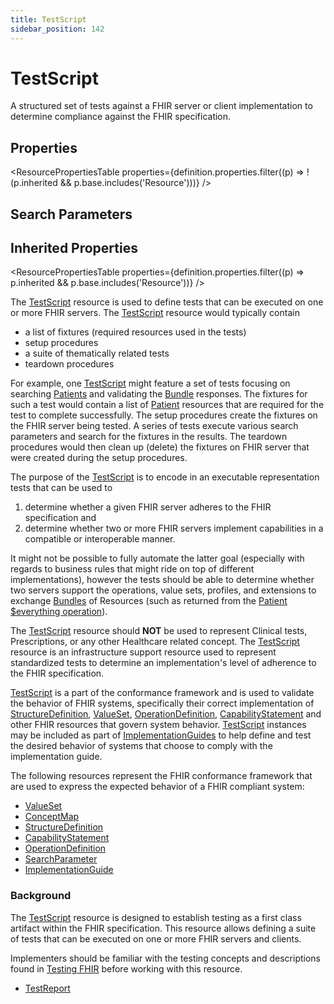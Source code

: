 ```yaml
---
title: TestScript
sidebar_position: 142
---
```


# TestScript

A structured set of tests against a FHIR server or client implementation to determine compliance against the FHIR specification.

<Tabs queryString="intro-section">
<TabItem value="schema" label="Schema" default>


## Properties


<ResourcePropertiesTable properties={definition.properties.filter((p) => !(p.inherited && p.base.includes('Resource')))} />

## Search Parameters

<SearchParamsTable searchParams={definition.searchParameters} />

## Inherited Properties

<ResourcePropertiesTable properties={definition.properties.filter((p) => p.inherited && p.base.includes('Resource'))} />

</TabItem>
  <TabItem value="usage" label="Usage">
    <div> <a name="scope"></a>   <p> The <a href="/docs/api/fhir/resources/testscript">TestScript</a> resource is used to define tests that can be executed on one or more FHIR servers. The <a href="/docs/api/fhir/resources/testscript">TestScript</a> resource would typically contain </p><ul>   <li>a list of fixtures (required resources used in the tests)</li>   <li>setup procedures</li>   <li>a suite of thematically related tests</li>   <li>teardown procedures</li> </ul> <p></p><p> For example, one <a href="/docs/api/fhir/resources/testscript">TestScript</a> might feature a set of tests focusing on searching <a href="/docs/api/fhir/resources/patient">Patients</a> and validating the <a href="/docs/api/fhir/resources/bundle">Bundle</a> responses. The fixtures for such a test would contain a list of <a href="/docs/api/fhir/resources/patient">Patient</a> resources that are required for the test to complete successfully. The setup procedures create the fixtures on the FHIR server being tested. A series of tests execute various search parameters and search for the fixtures in the results. The teardown procedures would then clean up (delete) the fixtures on FHIR server that were created during the setup procedures. </p><p> The purpose of the <a href="/docs/api/fhir/resources/testscript">TestScript</a> is to encode in an executable representation tests that can be used to </p><ol>   <li>determine whether a given FHIR server adheres to the FHIR specification and</li>   <li>determine whether two or more FHIR servers implement capabilities in a compatible or interoperable manner.</li> </ol> It might not be possible to fully automate the latter goal (especially with regards to business rules that might ride on top of different implementations), however the tests should be able to determine whether two servers support the operations, value sets, profiles, and extensions to exchange <a href="/docs/api/fhir/resources/bundle">Bundles</a> of Resources (such as returned from the <a href="https://www.hl7.org/fhir/operation-patient-everything.html">Patient $everything operation</a>).    <p></p> <p>  </p> </div>
    </TabItem>
  <TabItem value="relationships" label="Relationships">
    <div> <a name="bnr"></a>  <p> The <a href="/docs/api/fhir/resources/testscript">TestScript</a> resource should <b>NOT</b> be used to represent Clinical tests, Prescriptions, or any other Healthcare related concept. The <a href="/docs/api/fhir/resources/testscript">TestScript</a> resource is an infrastructure support resource used to represent standardized tests to determine an implementation's level of adherence to the FHIR specification. </p> <p> <a href="/docs/api/fhir/resources/testscript">TestScript</a> is a part of the conformance framework and is used to validate the behavior of FHIR systems, specifically their correct implementation of <a href="/docs/api/fhir/resources/structuredefinition">StructureDefinition</a>, <a href="/docs/api/fhir/resources/valueset">ValueSet</a>, <a href="/docs/api/fhir/resources/operationdefinition">OperationDefinition</a>, <a href="/docs/api/fhir/resources/capabilitystatement">CapabilityStatement</a> and other FHIR resources that govern system behavior. <a href="/docs/api/fhir/resources/testscript">TestScript</a> instances may be included as part of <a href="/docs/api/fhir/resources/implementationguide">ImplementationGuides</a> to help define and test the desired behavior of systems that choose to comply with the implementation guide. </p> <p> The following resources represent the FHIR conformance framework that are used to express the expected behavior of a FHIR compliant system: </p> <ul>   <li><a href="/docs/api/fhir/resources/valueset" title="A value set specifies a set of codes drawn from one or more code systems.">ValueSet</a> </li>   <li><a href="/docs/api/fhir/resources/conceptmap" title="A statement of relationships from one set of concepts to one or more other concepts - either concepts in code systems, or data element/data element concepts, or classes in class models.">ConceptMap</a> </li>   <li><a href="/docs/api/fhir/resources/structuredefinition" title="A definition of a FHIR structure. This resource is used to describe the underlying resources, data types defined in FHIR, and also for describing extensions, and constraints on resources and data types.">StructureDefinition</a> </li>   <li><a href="/docs/api/fhir/resources/capabilitystatement" title="A capability statement is a set of capabilities of a FHIR Server that may be used as a statement of actual server functionality or a statement of required or desired server implementation.">CapabilityStatement</a> </li>   <li><a href="/docs/api/fhir/resources/operationdefinition" title="A formal computable definition of an operation (on the RESTful interface) or a named query (using the search interaction).">OperationDefinition</a> </li>   <li><a href="/docs/api/fhir/resources/searchparameter" title="A Search Parameter that defines a named search item that can be used to search/filter on a resource.">SearchParameter</a> </li>   <li><a href="/docs/api/fhir/resources/implementationguide" title="A set of rules or how FHIR is used to solve a particular problem. This resource is used to gather all the parts of an implementation guide into a logical whole, and to publish a computable definition of all the parts.">ImplementationGuide</a> </li> </ul>  </div>
    </TabItem>
  <TabItem value="backgroundAndContext" label="Background and Context">
    <div> <a name="bnc"></a>   <h3 class="self-link-parent"> Background <a href="https://www.hl7.org/fhir/testscript.html#7.3.3.1" title="link to here" class="self-link"></a></h3> <p>   The <a href="/docs/api/fhir/resources/testscript">TestScript</a> resource is designed to establish testing as a first class artifact within the FHIR specification.  This resource allows defining a suite of tests that can be executed on one or more FHIR servers and clients. </p> <p> Implementers should be familiar with the testing concepts and descriptions found in <a href="https://www.hl7.org/fhir/testing.html">Testing FHIR</a> before working with this resource. </p>  </div>
    </TabItem>
  <TabItem value="referencedBy" label="Referenced By">
    <ul><li><a href="/docs/api/fhir/resources/testreport">TestReport</a></li></ul>
    </TabItem>

</Tabs>
